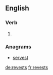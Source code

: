==English==

===Verb===
{{head|en|verb form}}

# {{en-third-person singular of|revest}}

===Anagrams===
* [[servest#English|servest]]

[[de:revests]]
[[fr:revests]]